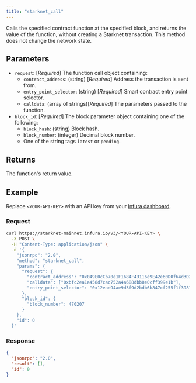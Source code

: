 ```yaml
---
title: "starknet_call"
---
```



Calls the specified contract function at the specified block, and returns the value of the function,
without creating a Starknet transaction.
This method does not change the network state.

## Parameters

- `request`: [*Required*] The function call object containing:
  - `contract_address`: (string) [*Required*] Address the transaction is sent from.
  - `entry_point_selector`: (string) [*Required*] Smart contract entry point selector.
  - `calldata`: (array of strings)[*Required*] The parameters passed to the function.
- `block_id`: [*Required*] The block parameter object containing one of the following:
  - `block_hash`: (string) Block hash.
  - `block_number`: (integer) Decimal block number.
  - One of the string tags `latest` or `pending`.

## Returns

The function's return value.

## Example

Replace `<YOUR-API-KEY>` with an API key from your [Infura dashboard](https://infura.io/dashboard).

### Request

<Tabs>
<TabItem value="curl">

```bash
curl https://starknet-mainnet.infura.io/v3/<YOUR-API-KEY> \
  -X POST \
  -H "Content-Type: application/json" \
  -d '{
    "jsonrpc": "2.0",
    "method": "starknet_call",
    "params": {
      "request": {
        "contract_address": "0x049E0cCb70e1F1684F43116e9E42e60D0f64d3D254Be8D8A1143dba43dEad733",
        "calldata": ["0xbfc2ea1a458d7cac752a4a688dbb8e0cff399e1b"],
        "entry_point_selector": "0x12ead94ae9d3f9d2bdb6b847cf255f1f398193a1f88884a0ae8e18f24a037b6"
      },
      "block_id": {
        "block_number": 470207
      }
    },
    "id": 0
  }'
```

</TabItem>
</Tabs>

### Response

<Tabs>
<TabItem value="JSON">

```json
{
  "jsonrpc": "2.0",
  "result": [],
  "id": 0
}
```

</TabItem>
</Tabs>
